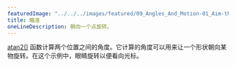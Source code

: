 ---
featuredImage: "../../../images/featured/09_Angles_And_Motion-01_Aim-thumbnail.png"
title: 瞄准
oneLineDescription: 朝向一个点旋转。
---

<a href="https://p5js.org/reference/#/p5/atan2" target="_blank">atan2()</a>
函数计算两个位置之间的角度。它计算的角度可以用来让一个形状朝向某物旋转。在这个示例中，眼睛旋转以便看向光标。
